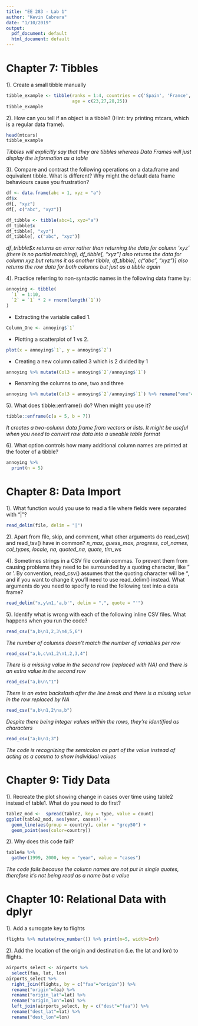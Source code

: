 ```yaml
---
title: "EE 283 - Lab 1"
author: "Kevin Cabrera"
date: "1/10/2019"
output:
  pdf_document: default
  html_document: default
---
```


# Chapter 7: Tibbles
1). Create a small tibble manually
```r
tibble_example <- tibble(ranks = 1:4, countries = c('Spain', 'France', 'Ukraine', 'Sweden'),
                         age = c(23,27,28,25))
tibble_example
```
2). How can you tell if an object is a tibble? (Hint: try printing mtcars, which is a regular data frame).
```r
head(mtcars)
tibble_example
```
*Tibbles will explicitly say that they are tibbles whereas Data Frames will just display the information as a table*

3). Compare and contrast the following operations on a data.frame and equivalent tibble. What is different? Why might the default data frame behaviours cause you frustration?
```r
df <- data.frame(abc = 1, xyz = "a")
df$x
df[, "xyz"]
df[, c("abc", "xyz")]

df_tibble <- tibble(abc=1, xyz="a")
df_tibble$x
df_tibble[, "xyz"]
df_tibble[, c("abc", "xyz")]
```
*df_tribble$x returns an error rather than returning the data for column 'xyz' (there is no partial matching), df_tibble[, "xyz"] also returns the data for column xyz but returns it as another tibble, df_tibble[, c("abc", "xyz")] also returns the row data for both columns but just as a tibble again*

4). Practice referring to non-syntactic names in the following data frame by:
```r
annoying <- tibble(
  `1` = 1:10,
  `2` = `1` * 2 + rnorm(length(`1`))
)
```
* Extracting the variable called 1.
```r
Column_One <- annoying$`1`
```
* Plotting a scatterplot of 1 vs 2.
```r
plot(x = annoying$`1`, y = annoying$`2`)
```
* Creating a new column called 3 which is 2 divided by 1
```r
annoying %>% mutate(Col3 = annoying$`2`/annoying$`1`)
```
* Renaming the columns to one, two and three
```r
annoying %>% mutate(Col3 = annoying$`2`/annoying$`1`) %>% rename("one"=`1`, "two" = `2`, "three" = Col3)
```

5). What does tibble::enframe() do? When might you use it?
```r
tibble::enframe(c(a = 5, b = 7))
```
*It creates a two-column data frame from vectors or lists. It might be useful when you need to convert raw data into a useable table format*

6). What option controls how many additional column names are printed at the footer of a tibble?
```r
annoying %>%
  print(n = 5)
```

# Chapter 8: Data Import
1). What function would you use to read a file where fields were separated with “|”?
```r
read_delim(file, delim = "|")
```

2). Apart from file, skip, and comment, what other arguments do read_csv() and read_tsv() have in common?
*n_max, guess_max, progress, col_names, col_types, locale, na, quoted_na, quote, tim_ws*

4). Sometimes strings in a CSV file contain commas. To prevent them from causing problems they need to be surrounded by a quoting character, like " or '. By convention, read_csv() assumes that the quoting character will be ", and if you want to change it you’ll need to use read_delim() instead. What arguments do you need to specify to read the following text into a data frame?

```r
read_delim("x,y\n1,'a,b'", delim = ",", quote = "'")
```

5). Identify what is wrong with each of the following inline CSV files. What happens when you run the code?
```r
read_csv("a,b\n1,2,3\n4,5,6")
```
*The number of columns doesn't match the number of variables per row*
```r
read_csv("a,b,c\n1,2\n1,2,3,4")
```
*There is a missing value in the second row (replaced with NA) and there is an extra value in the second row*
```r
read_csv("a,b\n\"1")
```
*There is an extra backslash after the line break and there is a missing value in the row replaced by NA*
```r
read_csv("a,b\n1,2\na,b")
```
*Despite there being integer values within the rows, they're identified as characters*
```r
read_csv("a;b\n1;3")
```
*The code is recognizing the semicolon as part of the value instead of acting as a comma to show individual values*

# Chapter 9: Tidy Data
1). Recreate the plot showing change in cases over time using table2 instead of table1. What do you need to do first?
```r
table2_mod <-  spread(table2, key = type, value = count)
ggplot(table2_mod, aes(year, cases)) +
  geom_line(aes(group = country), color = "grey50") + 
  geom_point(aes(color=country))
```

2). Why does this code fail?
```r
table4a %>% 
  gather(1999, 2000, key = "year", value = "cases")
```
*The code fails because the column names are not put in single quotes, therefore it's not being read as a name but a value*

# Chapter 10: Relational Data with dplyr
1). Add a surrogate key to flights
```r
flights %>% mutate(row_number()) %>% print(n=5, width=Inf)
```

2). Add the location of the origin and destination (i.e. the lat and lon) to flights.
```r
airports_select <- airports %>%
  select(faa, lat, lon)
airports_select %>%
  right_join(flights, by = c("faa"="origin")) %>%
  rename("origin"=faa) %>%
  rename("origin_lat"=lat) %>%
  rename("origin_lon"=lon) %>%
  left_join(airports_select, by = c("dest"="faa")) %>%
  rename("dest_lat"=lat) %>%
  rename("dest_lon"=lon)
```

